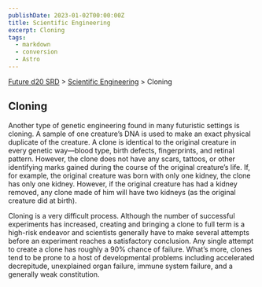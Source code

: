 ```yaml
---
publishDate: 2023-01-02T00:00:00Z
title: Scientific Engineering
excerpt: Cloning
tags:
  - markdown
  - conversion
  - Astro
---
```






[Future d20 SRD](/#futureD20) > [Scientific Engineering](future-d20-srd-scientific-engineering-index) > Cloning 




## Cloning


Another type of genetic engineering found in many futuristic settings is cloning. A sample of one creature’s DNA is used to make an exact physical duplicate of the creature. A clone is identical to the original creature in every genetic way—blood type, birth defects, fingerprints, and retinal pattern. However, the clone does not have any scars, tattoos, or other identifying marks gained during the course of the original creature’s life. If, for example, the original creature was born with only one kidney, the clone has only one kidney. However, if the original creature has had a kidney removed, any clone made of him will have two kidneys (as the original creature did at birth).


Cloning is a very difficult process. Although the number of successful experiments has increased, creating and bringing a clone to full term is a high-risk endeavor and scientists generally have to make several attempts before an experiment reaches a satisfactory conclusion. Any single attempt to create a clone has roughly a 90% chance of failure. What’s more, clones tend to be prone to a host of developmental problems including accelerated decrepitude, unexplained organ failure, immune system failure, and a generally weak constitution.



